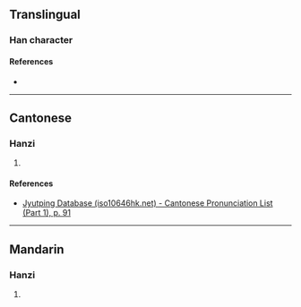 {{character info/new}}
==Translingual==

===Han character===
{{Han char|rn=37|rad=大|as=09|sn=12|four=|canj=KMWL|ids=⿱大面}}

====References====
* {{Han ref|kx=0253.150|dkj=05970|dj=0515.060|hdz=10544.070|uh=5964|ud=22884}}

----

==Cantonese==

===Hanzi===
{{yue-hanzi|jyut=[[haa5]]|y=ha5}}

# {{rfdef|yue|sort=大09}}

====References====
* [http://www.iso10646hk.net/jp/document/download.jsp Jyutping Database (iso10646hk.net) - Cantonese Pronunciation List (Part 1), p. 91]

----

==Mandarin==

===Hanzi===
{{cmn-hanzi|pin=[[hǎ]] ([[ha]])|wg=ha<sup>3</sup>}}

# {{rfdef|cmn|sort=大09}}
